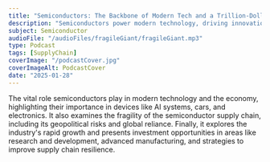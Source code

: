 ```yaml
---
title: "Semiconductors: The Backbone of Modern Tech and a Trillion-Dollar Opportunity"
description: "Semiconductors power modern technology, driving innovation, economic growth, and investment opportunities in a rapidly evolving global market."
subject: Semiconductor
audioFile: "/audioFiles/fragileGiant/fragileGiant.mp3"
type: Podcast
tags: [SupplyChain]
coverImage: "/podcastCover.jpg"
coverImageAlt: PodcastCover
date: "2025-01-28"
---
```


The vital role semiconductors play in modern technology and the economy, highlighting their importance in devices like AI systems, cars, and electronics. It also examines the fragility of the semiconductor supply chain, including its geopolitical risks and global reliance. Finally, it explores the industry's rapid growth and presents investment opportunities in areas like research and development, advanced manufacturing, and strategies to improve supply chain resilience.
